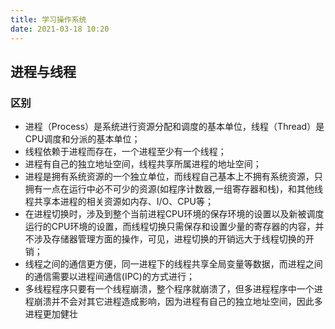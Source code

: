 ---
title: 学习操作系统
date: 2021-03-18 10:20
---



## 进程与线程

### 区别

- 进程（Process）是系统进行资源分配和调度的基本单位，线程（Thread）是CPU调度和分派的基本单位；
- 线程依赖于进程而存在，一个进程至少有一个线程；
- 进程有自己的独立地址空间，线程共享所属进程的地址空间；
- 进程是拥有系统资源的一个独立单位，而线程自己基本上不拥有系统资源，只拥有一点在运行中必不可少的资源(如程序计数器,一组寄存器和栈)，和其他线程共享本进程的相关资源如内存、I/O、CPU等；
- 在进程切换时，涉及到整个当前进程CPU环境的保存环境的设置以及新被调度运行的CPU环境的设置，而线程切换只需保存和设置少量的寄存器的内容，并不涉及存储器管理方面的操作，可见，进程切换的开销远大于线程切换的开销；
- 线程之间的通信更方便，同一进程下的线程共享全局变量等数据，而进程之间的通信需要以进程间通信(IPC)的方式进行；
- 多线程程序只要有一个线程崩溃，整个程序就崩溃了，但多进程程序中一个进程崩溃并不会对其它进程造成影响，因为进程有自己的独立地址空间，因此多进程更加健壮

